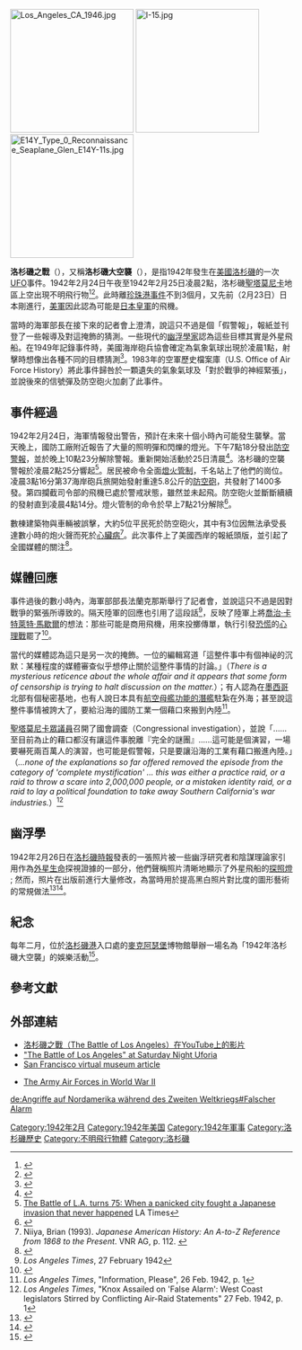 {{Otheruses|洛杉矶之战 (2011年电影)|subject=发生在1942年的空襲事件|other=2011年上映的科幻动作片}}
{{Infobox historical event
  |Event_Name     = 洛杉磯之戰<br>Battle of Los Angeles
  |Image_Name     = Battle of Los Angeles LATimes.jpg
  |Imagesize      = 300
  |Image_Alt      = 
  |Image_Caption  = 圖源自[[洛杉磯時報|洛杉磯時報]]1942年2月26日。
  |Thumb_Time     = 
  |AKA            = 
  |Participants   = 
  |Location       = [[美國|美國]][[加州|加州]][[洛杉磯|洛杉磯]]
  |Date           = 1942年2月24日至2月25日。
  |nongregorian   = 
  |Deaths         = 至少5人<ref>{{cite web|title=The Battle of Los Angeles|url=http://www.militarymuseum.org/BattleofLA.html|website=Military Museum|accessdate=2015-11-06|archive-date=2010-05-27|archive-url=https://web.archive.org/web/20100527214255/http://www.militarymuseum.org/BattleofLA.html|dead-url=no}}</ref>
  |URL            = 
}}
{{Campaignbox 美洲戰區（第二次世界大戰）}}
[[File:Los_Angeles_CA_1946.jpg|220px]]
[[File:I-15.jpg|220px]]
[[File:E14Y_Type_0_Reconnaissance_Seaplane_Glen_E14Y-11s.jpg|220px]]

'''洛杉磯之戰'''（{{lang-en|Battle of Los Angeles}}），又稱'''洛杉磯大空襲'''（{{lang|en|The Great Los Angeles Air Raid}}），是指1942年發生在[[美國|美國]][[洛杉磯|洛杉磯]]的一次[[UFO|UFO]]事件。1942年2月24日午夜至1942年2月25日凌晨2點，洛杉磯[[聖塔莫尼卡|聖塔莫尼卡]]地區上空出現不明飛行物<ref name="Caughy">{{cite book|last1=Caughey|first1=John|last2=Caughey|first2=LaRee|title=Los Angeles: biography of a city|url=https://books.google.com/books?id=YADTxxBmer8C&pg=PA364&dq=great+los+angeles+air+raid&hl=en&ei=VLDyS4K-OIXGlQeIw-GvDQ&sa=X&oi=book_result&ct=result&resnum=1&ved=0CCwQ6AEwAA#v=onepage&q=great%20los%20angeles%20air%20raid&f=false|year=1977|publisher=University of California Press|isbn=978-0-520-03410-5|access-date=2018-08-26|archive-date=2021-02-23|archive-url=https://web.archive.org/web/20210223192249/http://books.google.com/books?id=YADTxxBmer8C&pg=PA364&dq=great%20los%20angeles%20air%20raid&hl=en&ei=VLDyS4K-OIXGlQeIw-GvDQ&sa=X&oi=book_result&ct=result&resnum=1&ved=0CCwQ6AEwAA#v=onepage&q=great%20los%20angeles%20air%20raid&f=false|dead-url=no}}</ref><ref name="Farley">{{cite book|last=Farley|first=John E.|title=Earthquake fears, predictions, and preparations in mid-America|url=https://books.google.com/books?id=N_pf4YBuu9wC&pg=PA14&dq=%22great+los+angeles+air+raid%22&hl=en&ei=s7nyS4CXM8SBlAf9-vjyDA&sa=X&oi=book_result&ct=result&resnum=5&ved=0CD4Q6AEwBA#v=onepage&q=%22great%20los%20angeles%20air%20raid%22&f=false|accessdate=17 May 2010|year=1998|publisher=Southern Illinois University Press|isbn=978-0-8093-2201-5|archive-date=2019-09-29|archive-url=https://web.archive.org/web/20190929062032/https://books.google.com/books?id=N_pf4YBuu9wC&pg=PA14&dq=%22great+los+angeles+air+raid%22&hl=en&ei=s7nyS4CXM8SBlAf9-vjyDA&sa=X&oi=book_result&ct=result&resnum=5&ved=0CD4Q6AEwBA#v=onepage&q=%22great%20los%20angeles%20air%20raid%22&f=false|dead-url=no}}</ref>。此時離[[珍珠港事件|珍珠港事件]]不到3個月，又先前（2月23日）日本剛進行{{link-en|埃爾伍德大轟炸|Bombardment of Ellwood}}，[[美軍|美軍]]因此認為可能是[[日本皇軍|日本皇軍]]的飛機。

當時的海軍部長{{link-en|法蘭克·那斯|Frank Knox}}在接下來的記者會上澄清，說這只不過是個「假警報」，報紙並刊登了一些報導及對這掩飾的猜測。一些現代的[[幽浮學家|幽浮學家]]認為這些目標其實是外星飛船。在1949年記錄事件時，美國海岸砲兵協會確定為氣象氣球出現於凌晨1點，射擊時想像出各種不同的目標猜測<ref name="AA">{{cite journal|last1=Murphy|first1=Col. John G.|title=Activities of The Ninth Army AAA - L.A. "Attacked"|journal=Antiaircraft Journal, The United States Coast Artillery Association|date=May–June 1949|volume=LXXXII|issue=3|page=5|url=http://sill-www.army.mil/ada-online/antiaircraft-journal/_docs/1949/5-6/May-June%201949%20Screen.pdf|accessdate=3 March 2016|archive-date=2020-11-12|archive-url=https://web.archive.org/web/20201112013350/https://sill-www.army.mil/ada-online/antiaircraft-journal/_docs/1949/5-6/May-June%201949%20Screen.pdf|dead-url=no}}</ref>。1983年的空軍歷史檔案庫（U.S. Office of Air Force History）將此事件歸咎於一顆遺失的氣象氣球及「對於戰爭的神經緊張」，並說後來的信號彈及防空砲火加劇了此事件。

==事件經過==
1942年2月24日，海軍情報發出警告，預計在未來十個小時內可能發生襲擊。當天晚上，國防工廠附近報告了大量的照明彈和閃爍的燈光。下午7點18分發出[[防空警報|防空警報]]，並於晚上10點23分解除警報。重新開始活動於25日清晨<ref name="OAFH">{{cite book |last1=Craven |first1=Wesley Frank |last2=Cate |first2= James Lea |title=The Army Air Forces in World War II: Defense of the Western Hemisphere |url= http://www.airforcehistory.hq.af.mil/Publications/titleindex.htm |accessdate=18 May 2010 |archiveurl=https://web.archive.org/web/20090325191904/http://www.airforcehistory.hq.af.mil/Publications/fulltext/aaf_wwii-v1.pdf|archivedate=25 March 2009 |volume=1 |year=1983 |publisher=Office of Air Force History |location=Washington, D.C |isbn=978-0-912799-03-2 |pages=277–86 |chapter="West Coast Air Defenses", "The Battle of Los Angeles"}}</ref>。洛杉磯的空襲警報於凌晨2點25分響起<ref name=LATimes3>[http://www.latimes.com/local/lanow/la-me-battle-of-la-20170225-story.html# The Battle of L.A. turns 75: When a panicked city fought a Japanese invasion that never happened] {{Wayback|url=http://www.latimes.com/local/lanow/la-me-battle-of-la-20170225-story.html |date=20210226130751 }} LA Times</ref>。居民被命令全面[[燈火管制|燈火管制]]，千名{{link-en|空襲督導員|Air Raid Warden}}站上了他們的崗位。凌晨3點16分第37海岸砲兵旅開始發射重達5.8公斤的[[防空砲|防空砲]]，共發射了1400多發。第四攔截司令部的飛機已處於警戒狀態，雖然並未起飛。防空砲火並斷斷續續的發射直到凌晨4點14分。燈火管制的命令於早上7點21分解除<ref name="SI">{{cite web|last1=Boissoneault|first1=Lorraine|title=The Great Los Angeles Air Raid Terrified Citizens—Even Though No Bombs Were Dropped|url=https://www.smithsonianmag.com/history/great-los-angeles-air-raid-terrified-citizenseven-though-no-bombs-were-dropped-180967890/|website=smithsonianmag.com|publisher=[[Smithsonian_Institution|Smithsonian Institution]]|accessdate=5 May 2018|archive-date=2019-09-29|archive-url=https://web.archive.org/web/20190929062023/https://www.smithsonianmag.com/history/great-los-angeles-air-raid-terrified-citizenseven-though-no-bombs-were-dropped-180967890/|dead-url=no}}</ref>。

數棟建築物與車輛被誤擊，大約5位平民死於防空砲火，其中有3位因無法承受長達數小時的炮火聲而死於[[心臟病|心臟病]]<ref>Niiya, Brian (1993). ''Japanese American History: An A-to-Z Reference from 1868 to the Present''. VNR AG, p. 112. {{ISBN|0816026807}}</ref>。此次事件上了美國西岸的報紙頭版，並引起了全國媒體的關注<ref>{{cite web |url=http://www.sfmuseum.net/hist9/aaf2.html |title=The Battle of Los Angeles – 1942 |publisher=Sfmuseum.net |date=25 February 1942 |accessdate=19 May 2010 |archive-date=2007-09-28 |archive-url=https://web.archive.org/web/20070928095206/http://www.sfmuseum.net/hist9/aaf2.html |dead-url=no }}</ref>。

==媒體回應==
事件過後的數小時內，海軍部部長法蘭克那斯舉行了記者會，並說這只不過是因對戰爭的緊張所導致的{{link-en|假警報|False alarm}}。隔天陸軍的回應也引用了這段話<ref>''Los Angeles Times'', 27 February 1942</ref>，反映了陸軍上將[[喬治·卡特萊特·馬歇爾|喬治·卡特萊特·馬歇爾]]的想法：那些可能是商用飛機，用來投擲傳單，執行引發[[恐慌|恐慌]]的[[心理戰|心理戰]]罷了<ref name="milmuseum">{{cite web|url=http://www.militarymuseum.org/BattleofLA.html |title=California in World War II: The Battle of Los Angeles |publisher=Militarymuseum.org |date=25 February 1942 |accessdate=19 May 2010| archiveurl= https://web.archive.org/web/20100527214255/http://www.militarymuseum.org/BattleofLA.html| archivedate= 27 May 2010 <!--DASHBot-->| deadurl= no}}</ref>。

當代的媒體認為這只是另一次的掩飾。一位{{link-en|長灘獨立報|Press-Telegram}}的編輯寫道「這整件事中有個神祕的沉默：某種程度的媒體審查似乎想停止關於這整件事情的討論。」（''There is a mysterious reticence about the whole affair and it appears that some form of censorship is trying to halt discussion on the matter.''）；有人認為在[[墨西哥|墨西哥]]北部有個秘密基地，也有人說日本具有[[航空潛艦|航空母艦功能的潛艦]]駐紮在外海；甚至說這整件事情被誇大了，要給沿海的國防工業一個藉口來搬到內陸<ref>''Los Angeles Times'', "Information, Please", 26 Feb. 1942, p. 1</ref>。

[[聖塔莫尼卡|聖塔莫尼卡]][[眾議員|眾議員]]{{link-en|利蘭·梅里特·福特|Leland M. Ford}}召開了國會調查（Congressional investigation），並說「......至目前為止的藉口都沒有讓這件事脫離『完全的謎團』......這可能是個演習，一場要嚇死兩百萬人的演習，也可能是假警報，只是要讓沿海的工業有藉口搬進內陸。」（''...none of the explanations so far offered removed the episode from the category of 'complete mystification' ... this was either a practice raid, or a raid to throw a scare into 2,000,000 people, or a mistaken identity raid, or a raid to lay a political foundation to take away Southern California's war industries.''）<ref>''Los Angeles Times'', "Knox Assailed on 'False Alarm': West Coast legislators Stirred by Conflicting Air-Raid Statements" 27 Feb. 1942, p. 1</ref>

== 幽浮學 ==
1942年2月26日在[[洛杉磯時報|洛杉磯時報]]發表的一張照片被一些幽浮研究者和陰謀理論家引用作為[[外星生命|外星生命]]探視證據的一部分，他們聲稱照片清晰地顯示了外星飛船的[[探照燈|探照燈]] ; 然而，照片在出版前進行大量修改，為當時用於提高黑白照片對比度的圖形藝術的常規做法<ref name=LATimes2>{{cite news|last=Harnisch|first=Larry|title=Another Good Story Ruined: Saucers Over L.A.! – Part 7|url=http://latimesblogs.latimes.com/thedailymirror/2011/03/another-good-story-ruined-saucers-over-la-part-7.html|accessdate=3 April 2014|newspaper=Los Angeles Times|date=March 13, 2011|archive-date=2017-10-27|archive-url=https://web.archive.org/web/20171027210148/http://latimesblogs.latimes.com/thedailymirror/2011/03/another-good-story-ruined-saucers-over-la-part-7.html|dead-url=no}}</ref><ref>{{cite news|author=Ed Stockly|title=TV Skeptic: 'Fact or Faked: Paranormal Files' looks at the real 'Battle of L.A.'|url=http://latimesblogs.latimes.com/showtracker/2011/03/tv-skeptic-fact-or-faked-paranormal-files-the-real-battle-of-la.html|newspaper=[[Los_Angeles_Times|Los Angeles Times]]|accessdate=2012-10-09|archive-date=2018-01-12|archive-url=https://web.archive.org/web/20180112234146/http://latimesblogs.latimes.com/showtracker/2011/03/tv-skeptic-fact-or-faked-paranormal-files-the-real-battle-of-la.html|dead-url=no}}</ref>。

== 紀念 ==
每年二月，位於[[洛杉磯港|洛杉磯港]]入口處的[[麥克阿瑟堡|麥克阿瑟堡]]博物館舉辦一場名為「1942年洛杉磯大空襲」的娛樂活動<ref name="MacArthur">{{cite web|url=http://www.ftmac.org/AirRaid2011.htm|title=Fort MacArthur Museum: The Great Los Angeles Air Raid of 1942|date=1994–2010|publisher=The Fort MacArthur Museum Association.|accessdate=19 May 2010|archive-date=2017-02-02|archive-url=https://web.archive.org/web/20170202005309/http://www.ftmac.org/AirRaid2011.htm|dead-url=no}}</ref>。

== 參考文獻 ==
{{reflist|30em}}

== 外部連結 ==
* [https://www.youtube.com/watch?v=6oY8HIWBS-Y 洛杉磯之戰（The Battle of Los Angeles）在YouTube上的影片] {{Wayback|url=https://www.youtube.com/watch?v=6oY8HIWBS-Y |date=20210412203700 }}
* [http://www.saturdaynightuforia.com/html/articles/articlehtml/thebattleoflosangeles.html "The Battle of Los Angeles" at Saturday Night Uforia] {{Wayback|url=http://www.saturdaynightuforia.com/html/articles/articlehtml/thebattleoflosangeles.html |date=20210212051443 }}
* [http://www.sfmuseum.org/hist9/aaf2.html San Francisco virtual museum article] {{Wayback|url=http://www.sfmuseum.org/hist9/aaf2.html |date=20100620152132 }}
<!--link dead (?) as of 2 Feb 2007 * [http://www.nicap.dabsol.co.uk/losang2.htm West Coast Air Raid: Unidentified Object, Los Angeles, California, 25 February 1942, by Wendy Connors]-->
* [http://www.ibiblio.org/hyperwar/AAF/I/index.html The Army Air Forces in World War II] {{Wayback|url=http://www.ibiblio.org/hyperwar/AAF/I/index.html |date=20110521031353 }}

{{不明飛行物}}
[[Category:1942年2月|Category:1942年2月]]
[[Category:1942年美国|Category:1942年美国]]
[[Category:1942年軍事|Category:1942年軍事]]
[[Category:洛杉磯歷史|Category:洛杉磯歷史]]
[[Category:不明飛行物體|Category:不明飛行物體]]

[[Category:洛杉磯|Category:洛杉磯]]

[[de:Angriffe_auf_Nordamerika_während_des_Zweiten_Weltkriegs#Falscher_Alarm|de:Angriffe auf Nordamerika während des Zweiten Weltkriegs#Falscher Alarm]]